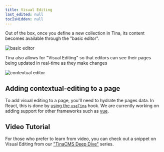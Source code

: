 ```yaml
---
title: Visual Editing
last_edited: null
tocIsHidden: null
---
```


Out of the box, once you define a new collection in Tina, its content becomes available through the "basic editor".

![basic editor](https://assets.tina.io/06bcd49e-f919-4e53-a2c4-77f656491c7d/img/docs/basic-editor.png)

Tina also allows for "Visual Editing" so that editors can see their pages being updated in real-time as they make changes

![contextual editor](https://assets.tina.io/06bcd49e-f919-4e53-a2c4-77f656491c7d/img/docs/contextual-editing.png)

## Adding contextual-editing to a page

To add visual editing to a page, you'll need to hydrate the pages data. In React, this is done by [using the `useTina`](/docs/contextual-editing/react) hook. We are currently working on adding support for other frameworks such as [vue](/docs/contextual-editing/vue).

## Video Tutorial

For those who prefer to learn from video, you can check out a snippet on Visual Editing from our ["TinaCMS Deep Dive"](https://www.youtube.com/watch?v=PcgnJDILv4w\&list=PLPar4H9PHKVqoCwZy79PHr8-W_vA3lAOB\&pp=iAQB) series.

<Youtube embedSrc="https://www.youtube.com/embed/PcgnJDILv4w?start=1067" />

